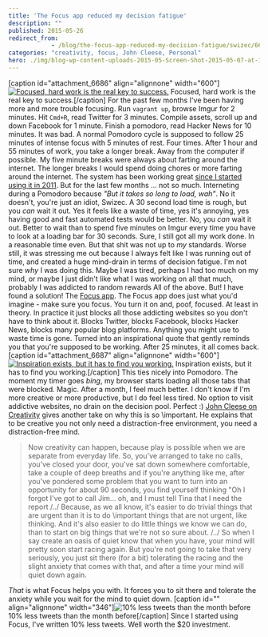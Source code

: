 ```yaml
---
title: 'The Focus app reduced my decision fatigue'
description: ""
published: 2015-05-26
redirect_from: 
            - /blog/the-focus-app-reduced-my-decision-fatigue/swizec/6683
categories: "creativity, focus, John Cleese, Personal"
hero: ./img/blog-wp-content-uploads-2015-05-Screen-Shot-2015-05-07-at-14.14.47.png
---
```

\[caption id=&quot;attachment_6686&quot; align=&quot;alignnone&quot; width=&quot;600&quot;][![Focused, hard work is the real key to success.](http://swizec.com/blog/wp-content/uploads/2015/05/Screen-Shot-2015-05-07-at-14.14.47.png "Focused, hard work is the real key to success.")](./img/blog-wp-content-uploads-2015-05-Screen-Shot-2015-05-07-at-14.14.47.png) Focused, hard work is the real key to success.\[/caption] For the past few months I&#x27;ve been having more and more trouble focusing. Run `vagrant up`, browse Imgur for 2 minutes. Hit `Cmd+R`, read Twitter for 3 minutes. Compile assets, scroll up and down Facebook for 1 minute. Finish a pomodoro, read Hacker News for 10 minutes. It was bad. A normal Pomodoro cycle is supposed to follow 25 minutes of intense focus with 5 minutes of rest. Four times. After 1 hour and 55 minutes of work, you take a longer break. Away from the computer if possible. My five minute breaks were always about farting around the internet. The longer breaks I would spend doing chores or more farting around the internet. The system has been working great [since I started using it in 2011](http://swizec.com/blog/living-life-in-25min-increments/swizec/1859). But for the last few months ... not so much. Interneting during a Pomodoro because _&quot;But it takes so long to load, wah&quot;_. No it doesn&#x27;t, you&#x27;re just an idiot, Swizec. A 30 second load time is rough, but you _can_ wait it out. Yes it feels like a waste of time, yes it&#x27;s annoying, yes having good and fast automated tests would be better. No, you _can_ wait it out. Better to wait than to spend five minutes on Imgur every time you have to look at a loading bar for 30 seconds. Sure, I still got all my work done. In a reasonable time even. But that shit was not up to _my_ standards. Worse still, it was stressing me out because I always felt like I was running out of time, and created a huge mind-drain in terms of decision fatigue. I&#x27;m not sure _why_ I was doing this. Maybe I was tired, perhaps I had too much on my mind, or maybe I just didn&#x27;t like what I was working on all that much, probably I was addicted to random rewards All of the above. But! I have found a solution! The [Focus app](https://heyfocus.com/). The Focus app does just what you&#x27;d imagine - make sure you focus. You turn it on and, poof, focused. At least in theory. In practice it just blocks all those addicting websites so you don&#x27;t have to think about it. Blocks Twitter, blocks Facebook, blocks Hacker News, blocks many popular blog platforms. Anything you might use to waste time is gone. Turned into an inspirational quote that gently reminds you that you&#x27;re supposed to be working. After 25 minutes, it all comes back. \[caption id=&quot;attachment_6687&quot; align=&quot;alignnone&quot; width=&quot;600&quot;][![Inspiration exists, but it has to find you working.](http://swizec.com/blog/wp-content/uploads/2015/05/Screen-Shot-2015-05-15-at-00.12.14.png "Inspiration exists, but it has to find you working.")](./img/blog-wp-content-uploads-2015-05-Screen-Shot-2015-05-15-at-00.12.14.png) Inspiration exists, but it has to find you working.\[/caption] This ties nicely into Pomodoro. The moment my timer goes _bing_, my browser starts loading all those tabs that were blocked. Magic. After a month, I feel much better. I don&#x27;t know if I&#x27;m more creative or more productive, but I do feel less tired. No option to visit addictive websites, no drain on the decision pool. Perfect :) [John Cleese on Creativity](https://www.youtube.com/watch?v=Qby0ed4aVpo) gives another take on why this is so \\important. He explains that to be creative you not only need a distraction-free environment, you need a distraction-free mind.

> Now creativity can happen, because play is possible when we are separate from everyday life. So, you&#x27;ve arranged to take no calls, you&#x27;ve closed your door, you&#x27;ve sat down somewhere comfortable, take a couple of deep breaths and if you&#x27;re anything like me, after you&#x27;ve pondered some problem that you want to turn into an opportunity for about 90 seconds, you find yourself thinking &quot;Oh I forgot I&#x27;ve got to call Jim… oh, and I must tell Tina that I need the report /../ Because, as we all know, it&#x27;s easier to do trivial things that are urgent than it is to do \\important things that are not urgent, like thinking. And it&#x27;s also easier to do little things we know we can do, than to start on big things that we&#x27;re not so sure about. /../ So when I say create an oasis of quiet know that when you have, your mind will pretty soon start racing again. But you&#x27;re not going to take that very seriously, you just sit there (for a bit) tolerating the racing and the slight anxiety that comes with that, and after a time your mind will quiet down again.

_That_ is what Focus helps you with. It forces you to sit there and tolerate the anxiety while you wait for the mind to quiet down. \[caption id=&quot;&quot; align=&quot;alignnone&quot; width=&quot;346&quot;]![10% less tweets than the month before](./img/images-29348.png "10% less tweets than the month before") 10% less tweets than the month before\[/caption] Since I started using Focus, I&#x27;ve written 10% less tweets. Well worth the $20 investment.